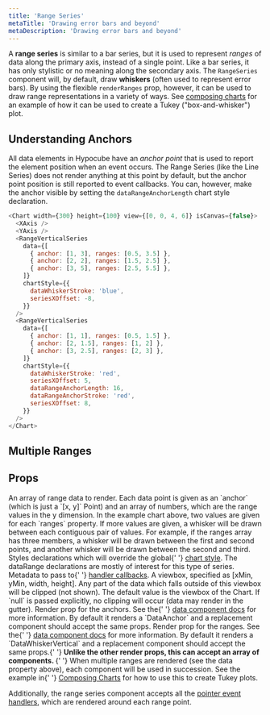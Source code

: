 ```yaml
---
title: 'Range Series'
metaTitle: 'Drawing error bars and beyond'
metaDescription: 'Drawing error bars and beyond'
---
```


A **range series** is similar to a bar series, but it is used to represent _ranges_ of data along the primary axis, instead of a single point. Like a bar series, it has only stylistic or no meaning along the secondary axis. The `RangeSeries` component will, by default, draw **whiskers** (often used to represent error bars). By using the flexible `renderRanges` prop, however, it can be used to draw range representations in a variety of ways. See [composing charts](../composing-charts) for an example of how it can be used to create a Tukey ("box-and-whisker") plot.

## Understanding Anchors

All data elements in Hypocube have an _anchor point_ that is used to report the element position when an event occurs. The Range Series (like the Line Series) does not render anything at this point by default, but the anchor point position is still reported to event callbacks. You can, however, make the anchor visible by setting the `dataRangeAnchorLength` chart style declaration.

```javascript react-live=true
<Chart width={300} height={100} view={[0, 0, 4, 6]} isCanvas={false}>
  <XAxis />
  <YAxis />
  <RangeVerticalSeries
    data={[
      { anchor: [1, 3], ranges: [0.5, 3.5] },
      { anchor: [2, 2], ranges: [1.5, 2.5] },
      { anchor: [3, 5], ranges: [2.5, 5.5] },
    ]}
    chartStyle={{
      dataWhiskerStroke: 'blue',
      seriesXOffset: -8,
    }}
  />
  <RangeVerticalSeries
    data={[
      { anchor: [1, 1], ranges: [0.5, 1.5] },
      { anchor: [2, 1.5], ranges: [1, 2] },
      { anchor: [3, 2.5], ranges: [2, 3] },
    ]}
    chartStyle={{
      dataWhiskerStroke: 'red',
      seriesXOffset: 5,
      dataRangeAnchorLength: 16,
      dataRangeAnchorStroke: 'red',
      seriesXOffset: 8,
    }}
  />
</Chart>
```

## Multiple Ranges

## Props


<PropDef name="data" type="Array<{ anchor: Point, ranges: number[] }>" required>
  An array of range data to render. Each data point is given as an `anchor`
  (which is just a `[x, y]` Point) and an array of numbers, which are the range
  values in the y dimension. In the example chart above, two values are given
  for each `ranges` property. If more values are given, a whisker will be drawn
  between each contiguous pair of values. For example, if the ranges array has
  three members, a whisker will be drawn between the first and second points,
  and another whisker will be drawn between the second and third.
</PropDef>
<PropDef name="chartStyle">
  Styles declarations which will override the global{' '}
  <a href="./2-chart-style#dataranges">chart style</a>. The dataRange
  declarations are mostly of interest for this type of series.
</PropDef>
<PropDef name="handlerMeta" type="Record<any>">
  Metadata to pass to{' '}
  <a href="../interaction/pointer-events">handler callbacks</a>.
</PropDef>
<PropDef name="view" type="[number, number, number, number]">
  A viewbox, specified as [xMin, yMin, width, height]. Any part of the data
  which falls outside of this viewbox will be clipped (not shown). The default
  value is the viewbox of the Chart. If `null` is passed explicitly, no clipping
  will occur (data may render in the gutter).
</PropDef>
<PropDef
  name="renderAnchor"
  type="React.Component<{ x: number; y: number; chartStyle }>"
>
  Render prop for the anchors. See the{' '}
  <a href="../composing-charts/1-data-components">data component docs</a> for
  more information. By default it renders a `DataAnchor` and a replacement
  component should accept the same props.
</PropDef>
<PropDef
  name="renderRanges"
  type="React.Component<{ x: number; yMin: number; yMax: number; chartStyle }>"
>
  Render prop for the ranges. See the{' '}
  <a href="../composing-charts/1-data-components">data component docs</a> for
  more information. By default it renders a `DataWhiskerVertical` and a
  replacement component should accept the same props.{' '}
  <strong>
    Unlike the other render props, this can accept an array of components.
  </strong>{' '}
  When multiple ranges are rendered (see the data property above), each
  component will be used in succession. See the example in{' '}
  <a href="../composing-charts">Composing Charts</a> for how to use this to
  create Tukey plots.
</PropDef>

Additionally, the range series component accepts all the [pointer event handlers](../interaction/1-pointer-events), which are rendered around each range point.
